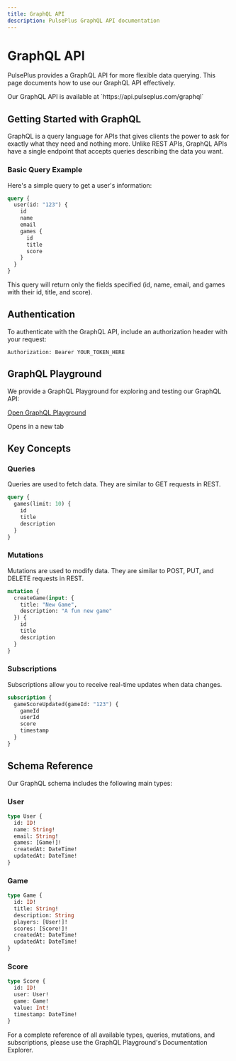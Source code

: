 ```yaml
---
title: GraphQL API
description: PulsePlus GraphQL API documentation
---
```



# GraphQL API

PulsePlus provides a GraphQL API for more flexible data querying. This page documents how to use our GraphQL API effectively.

<Callout type="info">
  Our GraphQL API is available at `https://api.pulseplus.com/graphql`
</Callout>

## Getting Started with GraphQL

GraphQL is a query language for APIs that gives clients the power to ask for exactly what they need and nothing more. Unlike REST APIs, GraphQL APIs have a single endpoint that accepts queries describing the data you want.

### Basic Query Example

Here's a simple query to get a user's information:

```graphql
query {
  user(id: "123") {
    id
    name
    email
    games {
      id
      title
      score
    }
  }
}
```

This query will return only the fields specified (id, name, email, and games with their id, title, and score).

## Authentication

To authenticate with the GraphQL API, include an authorization header with your request:

```
Authorization: Bearer YOUR_TOKEN_HERE
```

## GraphQL Playground

We provide a GraphQL Playground for exploring and testing our GraphQL API:

<div className="mt-8 mb-16 flex flex-col items-center">
  <a 
    href="https://api.pulseplus.com/graphql" 
    className="px-6 py-3 bg-purple-600 text-white rounded-md hover:bg-purple-700 transition-colors"
    target="_blank"
    rel="noopener noreferrer"
  >
    Open GraphQL Playground
  </a>
  <p className="text-sm text-gray-500 mt-2">Opens in a new tab</p>
</div>

## Key Concepts

### Queries

Queries are used to fetch data. They are similar to GET requests in REST.

```graphql
query {
  games(limit: 10) {
    id
    title
    description
  }
}
```

### Mutations

Mutations are used to modify data. They are similar to POST, PUT, and DELETE requests in REST.

```graphql
mutation {
  createGame(input: {
    title: "New Game",
    description: "A fun new game"
  }) {
    id
    title
    description
  }
}
```

### Subscriptions

Subscriptions allow you to receive real-time updates when data changes.

```graphql
subscription {
  gameScoreUpdated(gameId: "123") {
    gameId
    userId
    score
    timestamp
  }
}
```

## Schema Reference

Our GraphQL schema includes the following main types:

### User

```graphql
type User {
  id: ID!
  name: String!
  email: String!
  games: [Game!]!
  createdAt: DateTime!
  updatedAt: DateTime!
}
```

### Game

```graphql
type Game {
  id: ID!
  title: String!
  description: String
  players: [User!]!
  scores: [Score!]!
  createdAt: DateTime!
  updatedAt: DateTime!
}
```

### Score

```graphql
type Score {
  id: ID!
  user: User!
  game: Game!
  value: Int!
  timestamp: DateTime!
}
```

For a complete reference of all available types, queries, mutations, and subscriptions, please use the GraphQL Playground's Documentation Explorer. 
